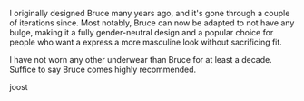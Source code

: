 I originally designed Bruce many years ago, and it's gone through a couple of
iterations since. Most notably, Bruce can now be adapted to not have any bulge,
making it a fully gender-neutral design and a popular choice for people who
want a express a more masculine look without sacrificing fit.

I have not worn any other underwear than Bruce for at least a decade.
Suffice to say Bruce comes highly recommended.

joost
